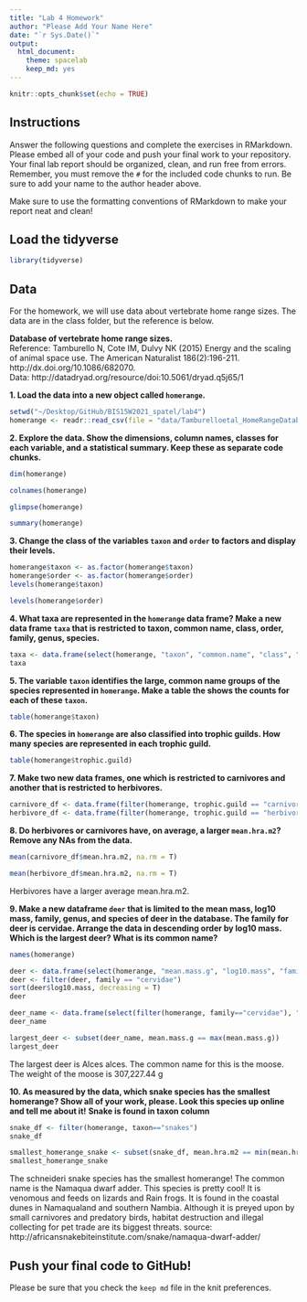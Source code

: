 ```yaml
---
title: "Lab 4 Homework"
author: "Please Add Your Name Here"
date: "`r Sys.Date()`"
output:
  html_document: 
    theme: spacelab
    keep_md: yes
---
```


```r
knitr::opts_chunk$set(echo = TRUE)
```

## Instructions
Answer the following questions and complete the exercises in RMarkdown. Please embed all of your code and push your final work to your repository. Your final lab report should be organized, clean, and run free from errors. Remember, you must remove the `#` for the included code chunks to run. Be sure to add your name to the author header above.  

Make sure to use the formatting conventions of RMarkdown to make your report neat and clean!  

## Load the tidyverse
```r
library(tidyverse)
```

## Data
For the homework, we will use data about vertebrate home range sizes. The data are in the class folder, but the reference is below.  

**Database of vertebrate home range sizes.**  
Reference: Tamburello N, Cote IM, Dulvy NK (2015) Energy and the scaling of animal space use. The American Naturalist 186(2):196-211. http://dx.doi.org/10.1086/682070.  
Data: http://datadryad.org/resource/doi:10.5061/dryad.q5j65/1  

**1. Load the data into a new object called `homerange`.**

```r
setwd("~/Desktop/GitHub/BIS15W2021_spatel/lab4")
homerange <- readr::read_csv(file = "data/Tamburelloetal_HomeRangeDatabase.csv")

```

**2. Explore the data. Show the dimensions, column names, classes for each variable, and a statistical summary. Keep these as separate code chunks.**  
```r
dim(homerange)
```
```r
colnames(homerange)
```

```r
glimpse(homerange)
```
```r
summary(homerange)
```

**3. Change the class of the variables `taxon` and `order` to factors and display their levels.**  
```r
homerange$taxon <- as.factor(homerange$taxon)
homerange$order <- as.factor(homerange$order)
levels(homerange$taxon)
```
```r
levels(homerange$order)
```

**4. What taxa are represented in the `homerange` data frame? Make a new data frame `taxa` that is restricted to taxon, common name, class, order, family, genus, species.**  
```r
taxa <- data.frame(select(homerange, "taxon", "common.name", "class", "order", "family", "genus", "species"))
taxa
```


**5. The variable `taxon` identifies the large, common name groups of the species represented in `homerange`. Make a table the shows the counts for each of these `taxon`.**  
```r
table(homerange$taxon)
```


**6. The species in `homerange` are also classified into trophic guilds. How many species are represented in each trophic guild.**  
```r
table(homerange$trophic.guild)
```

**7. Make two new data frames, one which is restricted to carnivores and another that is restricted to herbivores.**  
```r
carnivore_df <- data.frame(filter(homerange, trophic.guild == "carnivore"))
herbivore_df <- data.frame(filter(homerange, trophic.guild == "herbivore"))
```

**8. Do herbivores or carnivores have, on average, a larger `mean.hra.m2`? Remove any NAs from the data.**  

```r
mean(carnivore_df$mean.hra.m2, na.rm = T)
```
```r
mean(herbivore_df$mean.hra.m2, na.rm = T)
```
Herbivores have a larger average mean.hra.m2.

**9. Make a new dataframe `deer` that is limited to the mean mass, log10 mass, family, genus, and species of deer in the database. The family for deer is cervidae. Arrange the data in descending order by log10 mass. Which is the largest deer? What is its common name?**  
```r
names(homerange)
```

```r
deer <- data.frame(select(homerange, "mean.mass.g", "log10.mass", "family", "genus", "species"))
deer <- filter(deer, family == "cervidae")
sort(deer$log10.mass, decreasing = T)
deer
```
```r
deer_name <- data.frame(select(filter(homerange, family=="cervidae"), "common.name", "mean.mass.g", "log10.mass", "family", "genus", "species"))
deer_name
```
```r
largest_deer <- subset(deer_name, mean.mass.g == max(mean.mass.g))
largest_deer
```

The largest deer is Alces alces. The common name for this is the moose. The weight of the moose is 307,227.44 g 

**10. As measured by the data, which snake species has the smallest homerange? Show all of your work, please. Look this species up online and tell me about it!** **Snake is found in taxon column**  
```r
snake_df <- filter(homerange, taxon=="snakes")
snake_df
```
```r
smallest_homerange_snake <- subset(snake_df, mean.hra.m2 == min(mean.hra.m2))
smallest_homerange_snake
```

The schneideri snake species has the smallest homerange! The common name is the Namaqua dwarf adder. This species is pretty cool! It is venomous and feeds on lizards and Rain frogs. It is found in the coastal dunes in Namaqualand and southern Nambia. Although it is preyed upon by small carnivores and predatory birds, habitat destruction and illegal collecting for pet trade are its biggest threats. 
source: http://africansnakebiteinstitute.com/snake/namaqua-dwarf-adder/

## Push your final code to GitHub!
Please be sure that you check the `keep md` file in the knit preferences.   